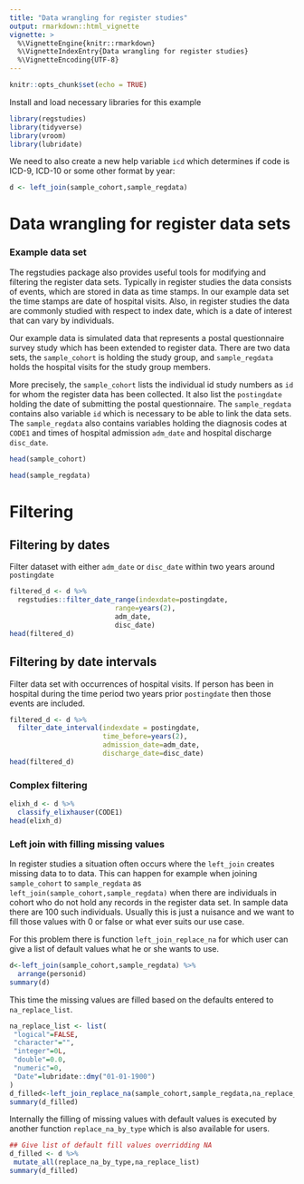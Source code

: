```yaml
---
title: "Data wrangling for register studies"
output: rmarkdown::html_vignette
vignette: >
  %\VignetteEngine{knitr::rmarkdown}
  %\VignetteIndexEntry{Data wrangling for register studies}
  %\VignetteEncoding{UTF-8}
---
```



```r
knitr::opts_chunk$set(echo = TRUE)
```

Install and load necessary libraries for this example

```r
library(regstudies) 
library(tidyverse)
library(vroom)
library(lubridate)
```


We need to also create a new help variable `icd` which determines if code is ICD-9, ICD-10 or some other format by year:

```r
d <- left_join(sample_cohort,sample_regdata)

```

# Data wrangling for register data sets

### Example data set

The regstudies package also provides useful tools for modifying and filtering the register data sets. Typically in register studies the data consists of events, which are stored in data as time stamps. In our example data set the time stamps are date of hospital visits. Also, in register studies the data are commonly studied with respect to index date, which is a date of interest that can vary by individuals.

Our example data is simulated data that represents a postal questionnaire survey study which has been extended to register data. There are two data sets, the `sample_cohort` is holding the study group, and `sample_regdata` holds the hospital visits for the study group members.

More precisely, the `sample_cohort` lists the individual id study numbers as `id` for whom the register data has been collected. It also list the `postingdate` holding the date of submitting the postal questionnaire.
The `sample_regdata` contains also variable `id` which is necessary to be able to link the data sets. The `sample_regdata` also contains variables holding the diagnosis codes at `CODE1` and times of hospital admission `adm_date` and hospital discharge `disc_date`.

```r
head(sample_cohort)
```

```r
head(sample_regdata)
```
# Filtering

## Filtering by dates

Filter dataset with either `adm_date` or `disc_date` within two years around `postingdate`

```r
filtered_d <- d %>% 
  regstudies::filter_date_range(indexdate=postingdate, 
                          range=years(2),
                          adm_date,
                          disc_date)
head(filtered_d)
```

## Filtering by date intervals

Filter data set with occurrences of hospital visits. If person has been in hospital during the time period two years prior `postingdate` then those events are included.


```r
filtered_d <- d %>% 
  filter_date_interval(indexdate = postingdate,
                       time_before=years(2),
                       admission_date=adm_date,
                       discharge_date=disc_date)
head(filtered_d)
```

### Complex filtering

```r
elixh_d <- d %>% 
  classify_elixhauser(CODE1)
head(elixh_d)
```

### Left join with filling missing values

In register studies a situation often occurs where the `left_join` creates missing data to to data. This can happen for example when joining `sample_cohort` to `sample_regdata` as `left_join(sample_cohort,sample_regdata)` when there are individuals in cohort who do not hold any records in the register data set. In sample data there are 100 such individuals. Usually this is just a nuisance and we want to fill those values with 0 or false or what ever suits our use case.

For this problem there is function `left_join_replace_na` for which user can give a list of default values what he or she wants to use.

```r
d<-left_join(sample_cohort,sample_regdata) %>%
  arrange(personid)
summary(d)
```
This time the missing values are filled based on the defaults entered to `na_replace_list`.

```r
na_replace_list <- list(
 "logical"=FALSE,
 "character"="",
 "integer"=0L,
 "double"=0.0,
 "numeric"=0,
 "Date"=lubridate::dmy("01-01-1900")
)
d_filled<-left_join_replace_na(sample_cohort,sample_regdata,na_replace_list)
summary(d_filled)
```

Internally the filling of missing values with default values is executed by another function `replace_na_by_type` which is also available for users.

```r
## Give list of default fill values overridding NA
d_filled <- d %>%
 mutate_all(replace_na_by_type,na_replace_list)
summary(d_filled)
```


